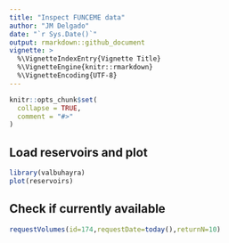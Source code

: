 ```yaml
---
title: "Inspect FUNCEME data"
author: "JM Delgado"
date: "`r Sys.Date()`"
output: rmarkdown::github_document
vignette: >
  %\VignetteIndexEntry{Vignette Title}
  %\VignetteEngine{knitr::rmarkdown}
  %\VignetteEncoding{UTF-8}
---
```


```r
knitr::opts_chunk$set(
  collapse = TRUE,
  comment = "#>"
)
```

## Load reservoirs and plot

```r
library(valbuhayra)
plot(reservoirs)


```

## Check if currently available

```r
requestVolumes(id=174,requestDate=today(),returnN=10)
```
